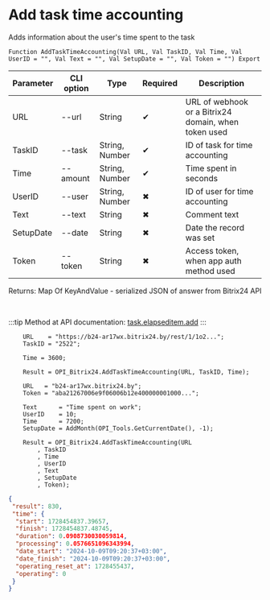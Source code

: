 ﻿---
sidebar_position: 1
---


# Add task time accounting
 Adds information about the user's time spent to the task



`Function AddTaskTimeAccounting(Val URL, Val TaskID, Val Time, Val UserID = "", Val Text = "", Val SetupDate = "", Val Token = "") Export`

  | Parameter | CLI option | Type | Required | Description |
  |-|-|-|-|-|
  | URL | --url | String | &#x2714; | URL of webhook or a Bitrix24 domain, when token used |
  | TaskID | --task | String, Number | &#x2714; | ID of task for time accounting |
  | Time | --amount | String, Number | &#x2714; | Time spent in seconds |
  | UserID | --user | String, Number | &#x2716; | ID of user for time accounting |
  | Text | --text | String | &#x2716; | Comment text |
  | SetupDate | --date | String | &#x2716; | Date the record was set |
  | Token | --token | String | &#x2716; | Access token, when app auth method used |

  
  Returns:  Map Of KeyAndValue - serialized JSON of answer from Bitrix24 API

<br/>

:::tip
Method at API documentation: [task.elapseditem.add](https://dev.1c-bitrix.ru/rest_help/tasks/task/elapseditem/add.php)
:::
<br/>


```bsl title="1C:Enterprise/OneScript code example"
    URL    = "https://b24-ar17wx.bitrix24.by/rest/1/1o2...";
    TaskID = "2522";

    Time = 3600;

    Result = OPI_Bitrix24.AddTaskTimeAccounting(URL, TaskID, Time);

    URL   = "b24-ar17wx.bitrix24.by";
    Token = "aba21267006e9f06006b12e400000001000...";

    Text      = "Time spent on work";
    UserID    = 10;
    Time      = 7200;
    SetupDate = AddMonth(OPI_Tools.GetCurrentDate(), -1);

    Result = OPI_Bitrix24.AddTaskTimeAccounting(URL
        , TaskID
        , Time
        , UserID
        , Text
        , SetupDate
        , Token);
```
 



```json title="Result"
{
 "result": 830,
 "time": {
  "start": 1728454837.39657,
  "finish": 1728454837.48745,
  "duration": 0.0908730030059814,
  "processing": 0.0576651096343994,
  "date_start": "2024-10-09T09:20:37+03:00",
  "date_finish": "2024-10-09T09:20:37+03:00",
  "operating_reset_at": 1728455437,
  "operating": 0
 }
}
```
